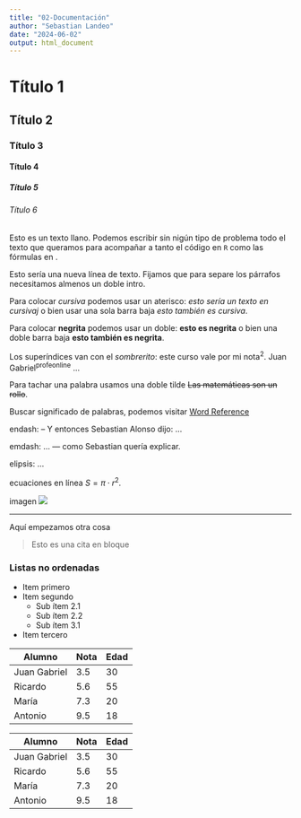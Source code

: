 ```yaml
---
title: "02-Documentación"
author: "Sebastian Landeo"
date: "2024-06-02"
output: html_document
---
```


# Título 1
## Título 2
### Título 3
#### Título 4
##### Título 5
###### Título 6

Esto es un texto llano. Podemos escribir sin nigún tipo de problema todo el texto que queramos para acompañar a tanto el código en `R` como las fórmulas en \LaTeX.

Esto sería una nueva línea de texto. Fijamos que para separe los párrafos necesitamos almenos un doble intro.

Para colocar *cursiva* podemos usar un aterisco: *esto sería un texto en cursivaj* o bien usar una sola barra baja _esto también es cursiva_.

Para colocar **negrita** podemos usar un doble: **esto es negrita** o bien una doble barra baja __esto también es negrita__.

Los superíndices van con el *sombrerito*: este curso vale por mi nota^2^.
Juan Gabriel^profeonline^ ...

Para tachar una palabra usamos una doble tilde ~~Las matemáticas son un rollo~~.

Buscar significado de palabras, podemos visitar [Word Reference](https://www.wordreference.com/)

endash: -- Y entonces Sebastian Alonso dijo: ...

emdash: ... --- como Sebastian quería explicar.

elipsis: ...

ecuaciones en línea $S= \pi\cdot r^2$.

imagen  ![](../../../teoria/Imgs/logo.png)

***

Aquí empezamos otra cosa

> Esto es una cita en bloque

### Listas no ordenadas

* Item primero
* Item segundo
  +   Sub ítem 2.1
  +   Sub ítem 2.2
  +   Sub ítem 3.1
* Item tercero
  
Alumno      |   Nota    |   Edad    
------------|-----------|----------
Juan Gabriel|   3.5     |   30
Ricardo     |   5.6     |   55
María       |   7.3     |   20
Antonio     |   9.5     |   18

Alumno        | Nota | Edad
------------- | ---- | ----
Juan Gabriel  | 3.5  | 30
Ricardo       | 5.6  | 55
María         | 7.3  | 20
Antonio       | 9.5  | 18

